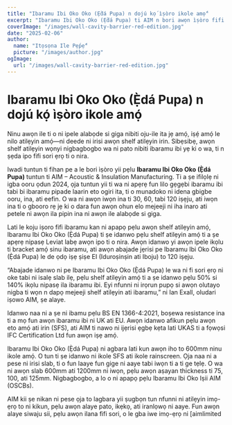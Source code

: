 ```yaml
---
title: "Ibaramu Ibi Oko Oko (Ẹ̀dá Pupa) n dojú kọ́ ìṣòro ikole amọ́"
excerpt: "Ibaramu Ibi Oko Oko (Ẹ̀dá Pupa) ti AIM n bori awọn ìṣòro fifi sori ẹrọ nipa didapọ mọ́ awọn shelf atilẹyin amọ́ nigba ti o n rii daju aabo ina to lagbara."
coverImage: "/images/wall-cavity-barrier-red-edition.jpg"
date: "2025-02-06"
author:
  name: "Itọsọna Ile Pẹ́pẹ́"
  picture: "/images/author.jpg"
ogImage:
  url: "/images/wall-cavity-barrier-red-edition.jpg"
---
```


# Ibaramu Ibi Oko Oko (Ẹ̀dá Pupa) n dojú kọ́ ìṣòro ikole amọ́

Ninu awọn ile ti o ni ipele alabọde si giga nibiti oju-ile ita jẹ amọ́, iṣẹ́ amọ́ le nilo atilẹyin amọ́—ni deede ni irisi awọn shelf atilẹyin irin. Sibẹsibẹ, awọn shelf atilẹyin wọnyi nigbagbogbo wa ni pato nibiti ibaramu ibi yẹ ki o wa, ti n ṣẹda ipo fifi sori ẹrọ ti o nira.

Iwadi tuntun ti fihan pe a le bori ìṣòro yii pẹlu **Ibaramu Ibi Oko Oko (Ẹ̀dá Pupa)** tuntun ti AIM – Acoustic & Insulation Manufacturing. Ti a ṣe ifilọlẹ ni igba ooru ọdun 2024, ọja tuntun yii ti wa ni apẹrẹ fun lilo gẹgẹbi ibaramu ibi tabi bi ibaramu pipade laarin eto ogiri ita, ti o munadoko ni idena gbigbe ooru, ina, ati eefin. O wa ni awọn iwọn ina ti 30, 60, tabi 120 iṣẹju, ati iwọn ina ti o gbooro rẹ jẹ ki o dara fun awọn ohun elo mejeeji ni iha inaro ati petele ni awọn ila pipin ina ni awọn ile alabọde si giga.

Lati le koju iṣoro fifi ibaramu kan ni apapọ pẹlu awọn shelf atilẹyin amọ́, Ibaramu Ibi Oko Oko (Ẹ̀dá Pupa) ti ṣe idanwo pẹlu shelf atilẹyin amọ́ ti a ṣe apẹrẹ nipasẹ Leviat labẹ awọn ipo ti o nira. Awọn idanwo yi awọn ipele ikọlu ti bracket amọ́ sinu ibaramu, ati awọn abajade jẹrisi pe Ibaramu Ibi Oko Oko (Ẹ̀dá Pupa) le de ọdọ iṣẹ ṣiṣe EI (Iduroṣinṣin ati Iboju) to 120 iṣẹju.

“Abajade idanwo ni pe Ibaramu Ibi Oko Oko (Ẹ̀dá Pupa) le wa ni fi sori ẹrọ ni oke tabi ni isalẹ slab ilẹ, pẹlu shelf atilẹyin amọ́ ti a ṣe idanwo pẹlu 50% si 140% ikọlu nipasẹ ila ibaramu ibi. Eyi nfunni ni irọrun pupọ si awọn olutayo nigba ti wọn n dapọ mejeeji shelf atilẹyin ati ibaramu,” ni Ian Exall, oludari iṣowo AIM, ṣe alaye.

Idanwo naa ni a ṣe ni ibamu pẹlu BS EN 1366-4:2021, boṣewa resistance ina ti a mọ fun awọn ibaramu ibi ni UK ati EU. Awọn idanwo afikun pẹlu awọn eto amọ́ ati irin (SFS), ati AIM ti nawo ni ijẹrisi ẹgbẹ kẹta lati UKAS ti a fọwọsi IFC Certification Ltd fun awọn iṣẹ amọ́.

Ibaramu Ibi Oko Oko (Ẹ̀dá Pupa) ni agbara lati kun awọn iho to 600mm ninu ikole amọ́. O tun ti ṣe idanwo ni ikole SFS ati ikole rainscreen. Ọja naa ni a pese ni irisi slab, ti o fun laaye fun gige ni aaye tabi iwọn ti a ti ge tẹlẹ. O wa ni awọn slab 600mm ati 1200mm ni iwọn, pẹlu awọn aṣayan thickness ti 75, 100, ati 125mm. Nigbagbogbo, a lo o ni apapọ pẹlu Ibaramu Ibi Oko Iṣii AIM (OSCBs).

AIM kii ṣe nikan ni pese ọja to lagbara yii ṣugbọn tun nfunni ni atilẹyin imọ-ẹrọ to ni kikun, pẹlu awọn alaye pato, ikẹkọ, ati iranlọwọ ni aaye. Fun awọn alaye siwaju sii, pẹlu awọn ilana fifi sori, o le gba iwe imọ-ẹrọ ni [aimlimited